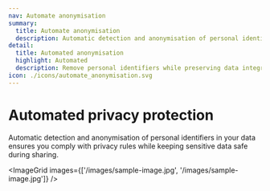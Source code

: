 ```yaml
---
nav: Automate anonymisation
summary:
  title: Automate anonymisation
  description: Automatic detection and anonymisation of personal identifiers in your data
detail:
  title: Automated anonymisation
  highlight: Automated
  description: Remove personal identifiers while preserving data integrity. Epsilon automatically detects and anonymises personal identifiers in your data.
icon: ./icons/automate_anonymisation.svg
---
```


 # Automated privacy protection
 Automatic detection and anonymisation of personal identifiers in your data ensures you comply with privacy rules while keeping sensitive data safe during sharing.

 <ImageGrid images={['/images/sample-image.jpg', '/images/sample-image.jpg']} />